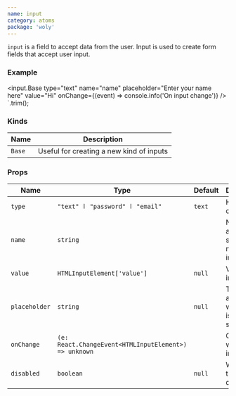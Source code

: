 ```yaml
---
name: input
category: atoms
package: 'woly'
---
```



`input` is a field to accept data from the user. Input is used to create form fields that accept user input.

### Example

<InputExample />

  <input.Base
    type="text"
    name="name"
    placeholder="Enter your name here"
    value="Hi"
    onChange={(event) => console.info('On input change')}
  />
`.trim();

<HighlightCode code={Example} />

### Kinds

| Name   | Description                              |
| ------ | ---------------------------------------- |
| `Base` | Useful for creating a new kind of inputs |

### Props

| Name          | Type                                                  | Default | Description                                  |
| ------------- | ----------------------------------------------------- | ------- | -------------------------------------------- |
| `type`        | `"text" ӏ "password" ӏ "email"`                       | `text`  | HTML type of the input                       |
| `name`        | `string`                                              |         | Name attribute specifies a name of the input |
| `value`       | `HTMLInputElement['value']`                           | `null`  | Value of input field                         |
| `placeholder` | `string`                                              | `null`  | Text that appears when there is no value set |
| `onChange`    | `(e: React.ChangeEvent<HTMLInputElement>) => unknown` |         | Callback when user input                     |
| `disabled`    | `boolean`                                             | `null`  | Whether the input is disabled                |
